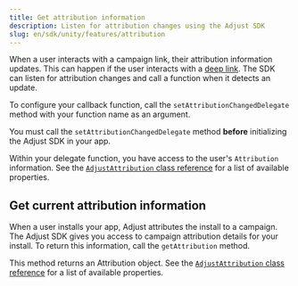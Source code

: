 ```yaml
---
title: Get attribution information
description: Listen for attribution changes using the Adjust SDK
slug: en/sdk/unity/features/attribution
---
```



When a user interacts with a campaign link, their attribution information updates. This can happen if the user interacts with a [deep link](https://help.adjust.com/en/article/deep-links). The SDK can listen for attribution changes and call a function when it detects an update.

To configure your callback function, call the `setAttributionChangedDelegate` method with your function name as an argument.

<Callout type="important">

You must call the `setAttributionChangedDelegate` method **before** initializing the Adjust SDK in your app.

</Callout>

<SetAttributionChangedDelegate />

Within your delegate function, you have access to the user's `Attribution` information. See the [`AdjustAttribution` class reference](/en/sdk/unity/reference/adjustattribution) for a list of available properties.

## Get current attribution information

When a user installs your app, Adjust attributes the install to a campaign. The Adjust SDK gives you access to campaign attribution details for your install. To return this information, call the `getAttribution` method.

This method returns an Attribution object. See the [`AdjustAttribution` class reference](/en/sdk/unity/reference/adjustattribution) for a list of available properties.

<Attribution />
